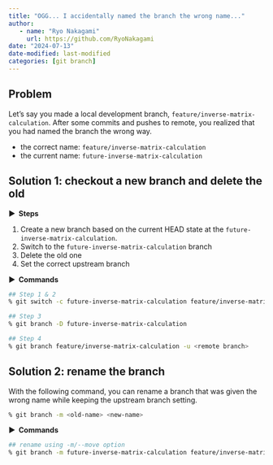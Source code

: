 ```yaml
---
title: "OGG... I accidentally named the branch the wrong name..."
author: 
   - name: "Ryo Nakagami"
     url: https://github.com/RyoNakagami
date: "2024-07-13"
date-modified: last-modified
categories: [git branch]
---
```


## Problem

Let's say you made a local development branch, `feature/inverse-matrix-calculation`. After some commits and pushes to remote, you realized that you had named the branch the wrong way.

- the correct name: `feature/inverse-matrix-calculation`
- the current name: `future-inverse-matrix-calculation`

## Solution 1: checkout a new branch and delete the old

<strong > &#9654;&nbsp; Steps</strong>

1. Create a new branch based on the current HEAD state at the `future-inverse-matrix-calculation`.
2. Switch to the `future-inverse-matrix-calculation` branch
3. Delete the old one
4. Set the correct upstream branch

<strong > &#9654;&nbsp; Commands</strong>

```zsh
## Step 1 & 2
% git switch -c future-inverse-matrix-calculation feature/inverse-matrix-calculation

## Step 3
% git branch -D future-inverse-matrix-calculation

## Step 4
% git branch feature/inverse-matrix-calculation -u <remote branch>
```

## Solution 2: rename the branch

With the following command, you can rename a branch that was given the wrong name while keeping the upstream branch setting.

```zsh
% git branch -m <old-name> <new-name>
```

<strong > &#9654;&nbsp; Commands</strong>

```zsh
## rename using -m/--move option
% git branch -m future-inverse-matrix-calculation feature/inverse-matrix-calculation
```
